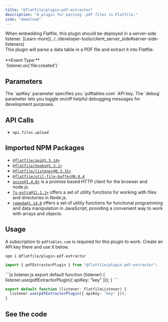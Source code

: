 ```yaml
---
title: "@flatfile/plugin-pdf-extractor"
description: "A plugin for parsing .pdf files in Flatfile."
icon: "download"
---
```


<Warning>
  When embedding Flatfile, this plugin should be deployed in a server-side
  listener. [Learn
  more](../../developer-tools/client_server_side#server-side-listeners)
</Warning>

<CardGroup cols={1}>
  <Card
    title="@flatfile/plugin-pdf-extractor"
    href="https://github.com/FlatFilers/flatfile-plugins/tree/main/plugins/pdf-extractor"
    icon="github"
  >
    <br />
    This plugin will parse a data table in a PDF file and extract it into Flatfile.
    <br />
    <br />
    **Event Type:**
    <br />
    `listener.on('file:created')`
  </Card>
</CardGroup>

## Parameters

<ParamField path="opt.apiKey" type="string" required>
  The `apiKey` parameter specifies you `pdftables.com` API key.
</ParamField>

<ParamField path="opt.debug" type="boolean">
  The `debug` parameter lets you toggle on/off helpful debugging messages for
  development purposes.
</ParamField>

## API Calls

- `api.files.upload`

## Imported NPM Packages

- [`@flatfile/api@1.5.14+`](https://www.npmjs.com/package/@flatfile/api)
- [`@flatfile/hooks@1.3.1+`](https://www.npmjs.com/package/@flatfile/hooks)
- [`@flatfile/listener@0.3.15+`](https://www.npmjs.com/package/@flatfile/listener)
- [`@flatfile/util-file-buffer@0.0.4`](../utils/file-buffer)
- [`axios@1.4.0+`](https://www.npmjs.com/package/axios) is a promise based HTTP client for the browser and node.js.
- [`fs-extra@11.1.1+`](https://www.npmjs.com/package/fs-extra) offers a set of utility functions for working with files and directories in Node.js.
- [`remeda@1.14.0`](https://www.npmjs.com/package/remeda) offers a set of utility functions for functional programming and data manipulation in JavaScript, providing a convenient way to work with arrays and objects.

## Usage

A subscription to `pdftables.com` is required for this plugin to work. Create an API key there and use it below.

```SSH install
npm i @flatfile/plugin-pdf-extractor
```

```ts import
import { pdfExtractorPlugin } from "@flatfile/plugin-pdf-extractor";
```

<CodeGroup>
```js listener.js
export default function (listener) {
  listener.use(pdfExtractorPlugin({ apiKey: "key" }));
}
```

```ts listener.ts
export default function (listener: FlatfileListener) {
  listener.use(pdfExtractorPlugin({ apiKey: "key" }));
}
```

</CodeGroup>

## See the code

<CardGroup cols={2}>
  <Card
    title="@flatfile/plugin-pdf-extractor"
    href="https://github.com/FlatFilers/flatfile-plugins/tree/main/plugins/pdf-extractor"
    icon="github"
  ></Card>
</CardGroup>
